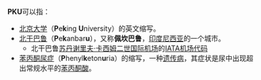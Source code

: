 '''PKU'''可以指：
* [[北京大学|北京大学]]（'''P'''e'''k'''ing '''U'''niversity）的英文缩写。
* [[北干巴鲁|北干巴鲁]]（'''P'''e'''k'''anbar'''u'''），又称'''佩坎巴鲁'''，[[印度尼西亚|印度尼西亚]]的一个城市。
**北干巴鲁[[苏丹谢里夫·卡西姆二世国际机场|苏丹谢里夫·卡西姆二世国际机场]]的[[国际航空运输协会机场代码|IATA机场代码]]
* [[苯丙酮尿症|苯丙酮尿症]]（'''P'''henyl'''k'''eton'''u'''ria）的缩写，一种[[遗传病|遗传病]]，其症状是尿中出现超出常规水平的[[苯丙酮酸|苯丙酮酸]]。


{{disambig|Cat=三字拉丁字母缩写消歧义}}